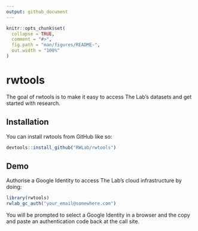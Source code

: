 ```yaml
---
output: github_document
---
```


<!-- README.md is generated from README.Rmd. Please edit that file -->

```r
knitr::opts_chunk$set(
  collapse = TRUE,
  comment = "#>",
  fig.path = "man/figures/README-",
  out.width = "100%"
)
```

# rwtools

<!-- badges: start -->
<!-- badges: end -->

The goal of rwtools is to make it easy to access The Lab's datasets and get started with research. 

## Installation

You can install rwtools from GitHub like so:

``` r
devtools::install_github("RWLab/rwtools")
```

## Demo

Authorise a Google Identity to access The Lab's cloud infrastructure by doing:

```r
library(rwtools)
rwlab_gc_auth("your_email@somewhere.com")
```

You will be prompted to select a Google Identity in a browser and the copy and paste an authentication code back at the call site.
